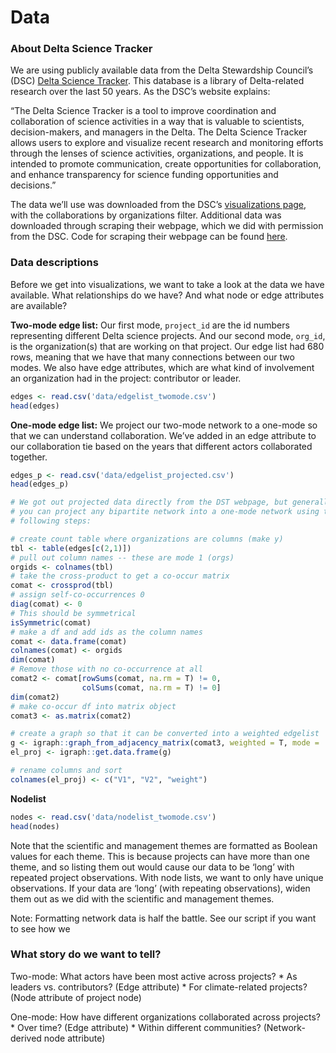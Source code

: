 # Data

### About Delta Science Tracker  

We are using publicly available data from the Delta Stewardship Council's (DSC) [Delta Science Tracker](https://sciencetracker.deltacouncil.ca.gov/). This database is a library of Delta-related research over the last 50 years. As the DSC's website explains:

| "The Delta Science Tracker is a tool to improve coordination and collaboration of science activities in a way that is valuable to scientists, decision-makers, and managers in the Delta. The Delta Science Tracker allows users to explore and visualize recent research and monitoring efforts through the lenses of science activities, organizations, and people. It is intended to promote communication, create opportunities for collaboration, and enhance transparency for science funding opportunities and decisions."

The data we'll use was downloaded from the DSC's [visualizations page](https://sciencetracker.deltacouncil.ca.gov/visualizations), with the collaborations by organizations filter. Additional data was downloaded through scraping their webpage, which we did with permission from the DSC. Code for scraping their webpage can be found [here](https://github.com/ucdavisdatalab/workshop_network_viz/blob/main/scraping_data.R).

### Data descriptions  

Before we get into visualizations, we want to take a look at the data we have available. What relationships do we have? And what node or edge attributes are available?  

**Two-mode edge list:** Our first mode, `project_id` are the id numbers representing different Delta science projects. And our second mode, `org_id`, is the organization(s) that are working on that project. Our edge list had 680 rows, meaning that we have that many connections between our two modes. We also have edge attributes, which are what kind of involvement an organization had in the project: contributor or leader.  

```r
edges <- read.csv('data/edgelist_twomode.csv')
head(edges)
```

**One-mode edge list:** We project our two-mode network to a one-mode so that we can understand collaboration. We've added in an edge attribute to our collaboration tie based on the years that different actors collaborated together.

```r
edges_p <- read.csv('data/edgelist_projected.csv') 
head(edges_p)
```

```r
# We got out projected data directly from the DST webpage, but generally,
# you can project any bipartite network into a one-mode network using the
# following steps:

# create count table where organizations are columns (make y)
tbl <- table(edges[c(2,1)])
# pull out column names -- these are mode 1 (orgs)
orgids <- colnames(tbl)
# take the cross-product to get a co-occur matrix
comat <- crossprod(tbl)
# assign self-co-occurrences 0
diag(comat) <- 0
# This should be symmetrical
isSymmetric(comat)
# make a df and add ids as the column names
comat <- data.frame(comat)
colnames(comat) <- orgids
dim(comat)
# Remove those with no co-occurrence at all
comat2 <- comat[rowSums(comat, na.rm = T) != 0, 
                colSums(comat, na.rm = T) != 0]
dim(comat2)
# make co-occur df into matrix object
comat3 <- as.matrix(comat2)

# create a graph so that it can be converted into a weighted edgelist
g <- igraph::graph_from_adjacency_matrix(comat3, weighted = T, mode = 'undirected')
el_proj <- igraph::get.data.frame(g)

# rename columns and sort
colnames(el_proj) <- c("V1", "V2", "weight")
```

**Nodelist**

```r
nodes <- read.csv('data/nodelist_twomode.csv')
head(nodes)
```

Note that the scientific and management themes are formatted as Boolean values for each theme. This is because projects can have more than one theme, and so listing them out would cause our data to be 'long' with repeated project observations. With node lists, we want to only have unique observations. If your data are 'long' (with repeating observations), widen them out as we did with the scientific and management themes.

Note: Formatting network data is half the battle. See our script if you want to see how we 

### What story do we want to tell?

Two-mode: 
What actors have been most active across projects? 
* As leaders vs. contributors? (Edge attribute)
* For climate-related projects? (Node attribute of project node)

One-mode:
How have different organizations collaborated across projects?
* Over time? (Edge attribute)
* Within different communities? (Network-derived node attribute)



